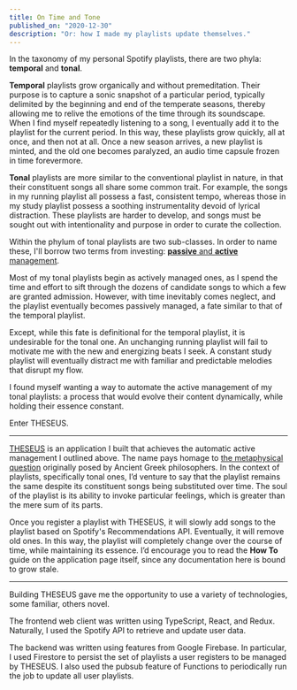 ```yaml
---
title: On Time and Tone
published_on: "2020-12-30"
description: "Or: how I made my playlists update themselves."
---
```


In the taxonomy of my personal Spotify playlists, there are two phyla:
**temporal** and **tonal**.

**Temporal** playlists grow organically and without premeditation. Their purpose
is to capture a sonic snapshot of a particular period, typically delimited by
the beginning and end of the temperate seasons, thereby allowing me to relive
the emotions of the time through its soundscape. When I find myself repeatedly
listening to a song, I eventually add it to the playlist for the current period.
In this way, these playlists grow quickly, all at once, and then not at all.
Once a new season arrives, a new playlist is minted, and the old one becomes
paralyzed, an audio time capsule frozen in time forevermore.

**Tonal** playlists are more similar to the conventional playlist in nature, in
that their constituent songs all share some common trait. For example, the songs
in my running playlist all possess a fast, consistent tempo, whereas those in my
study playlist possess a soothing instrumentality devoid of lyrical distraction.
These playlists are harder to develop, and songs must be sought out with
intentionality and purpose in order to curate the collection.

Within the phylum of tonal playlists are two sub-classes. In order to name
these, I'll borrow two terms from investing: [**passive** and **active**
management](https://www.investopedia.com/news/active-vs-passive-investing/).

Most of my tonal playlists begin as actively managed ones, as I spend the time
and effort to sift through the dozens of candidate songs to which a few are
granted admission. However, with time inevitably comes neglect, and the playlist
eventually becomes passively managed, a fate similar to that of the temporal
playlist.

Except, while this fate is definitional for the temporal playlist, it is
undesirable for the tonal one. An unchanging running playlist will fail to
motivate me with the new and energizing beats I seek. A constant study playlist
will eventually distract me with familiar and predictable melodies that disrupt
my flow.

I found myself wanting a way to automate the active management of my tonal
playlists: a process that would evolve their content dynamically, while holding
their essence constant.

Enter THESEUS.

---

[THESEUS](https://adisrini.com/theseus) is an application I built that achieves
the automatic active management I outlined above. The name pays homage to [the
metaphysical question](https://en.wikipedia.org/wiki/Ship_of_Theseus) originally
posed by Ancient Greek philosophers. In the context of playlists, specifically
tonal ones, I’d venture to say that the playlist remains the same despite its
constituent songs being substituted over time. The soul of the playlist is its
ability to invoke particular feelings, which is greater than the mere sum of its
parts.

Once you register a playlist with THESEUS, it will slowly add songs to the
playlist based on Spotify's Recommendations API. Eventually, it will remove old
ones. In this way, the playlist will completely change over the course of time,
while maintaining its essence. I’d encourage you to read the **How To** guide on
the application page itself, since any documentation here is bound to grow
stale.

---

Building THESEUS gave me the opportunity to use a variety of technologies, some
familiar, others novel.

The frontend web client was written using TypeScript, React, and Redux.
Naturally, I used the Spotify API to retrieve and update user data.

The backend was written using features from Google Firebase. In particular, I
used Firestore to persist the set of playlists a user registers to be managed by
THESEUS. I also used the pubsub feature of Functions to periodically run the job
to update all user playlists.